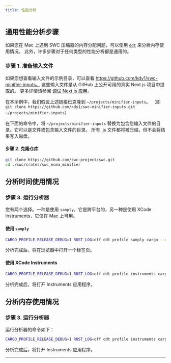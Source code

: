 ```yaml
---
title: 性能分析
---
```


## 通用性能分析步骤

如果您在 Mac 上遇到 SWC 压缩器的内存分配问题，可以使用 [`ddt`][] 来分析内存使用情况。
此外，许多步骤对于任何类型的性能分析都是通用的。

### 步骤 1. 准备输入文件

如果您想查看输入文件的示例目录，可以查看 https://github.com/kdy1/swc-minifier-inputs。
这些输入文件是从 GitHub 上公开可用的真实 Next.js 项目中提取的。
更多详情请参阅 [调试 Next.js 应用](/docs/contributing/es-minifier/debugging-nextjs-app)。

在本示例中，我们假设上述链接已克隆到 `~/projects/minifier-inputs`。
（即 `git clone https://github.com/kdy1/swc-minifier-inputs.git ~/projects/minifier-inputs`）

在下面的命令中，将 `~/projects/minifier-inputs` 替换为包含您输入文件的目录。它可以是文件或包含输入文件的目录。
所有 .js 文件都将被压缩，但不会将结果写入磁盘。

#### 步骤 2. 克隆仓库

```bash
git clone https://github.com/swc-project/swc.git
cd ./swc/crates/swc_ecma_minifier
```

## 分析时间使用情况

### 步骤 3. 运行分析器

您有两个选择。一种是使用 `samply`，它是跨平台的，另一种是使用 XCode Instruments，它仅在 Mac 上可用。

#### 使用 `samply`

```bash
CARGO_PROFILE_RELEASE_DEBUG=1 RUST_LOG=off ddt profile samply cargo --release --features concurrent --example minify-all -- ~/projects/minifier-inputs  to the directory containing your input files. It can be either a file or a directory containing the input files. All .js files will be minified (without writing the result to the disk)
```

分析完成后，将在浏览器中打开一个标签页。

#### 使用 XCode Instruments

```bash
CARGO_PROFILE_RELEASE_DEBUG=1 RUST_LOG=off ddt profile instruments cargo -t time --release --features concurrent --example minify-all -- ~/projects/minifier-inputs  to the directory containing your input files. It can be either a file or a directory containing the input files. All .js files will be minified (without writing the result to the disk)
```

分析完成后，将打开 Instruments 应用程序。

## 分析内存使用情况

### 步骤 3. 运行分析器

运行分析器的命令如下：

```bash
CARGO_PROFILE_RELEASE_DEBUG=1 RUST_LOG=off ddt profile instruments cargo -t 'Memory' --release --features concurrent --example minify-all -- ~/projects/minifier-inputs  to the directory containing your input files. It can be either a file or a directory containing the input files. All .js files will be minified (without writing the result to the disk)
```

分析完成后，将打开 Instruments 应用程序。

---

[`ddt`]: https://github.com/swc-project/ddt
